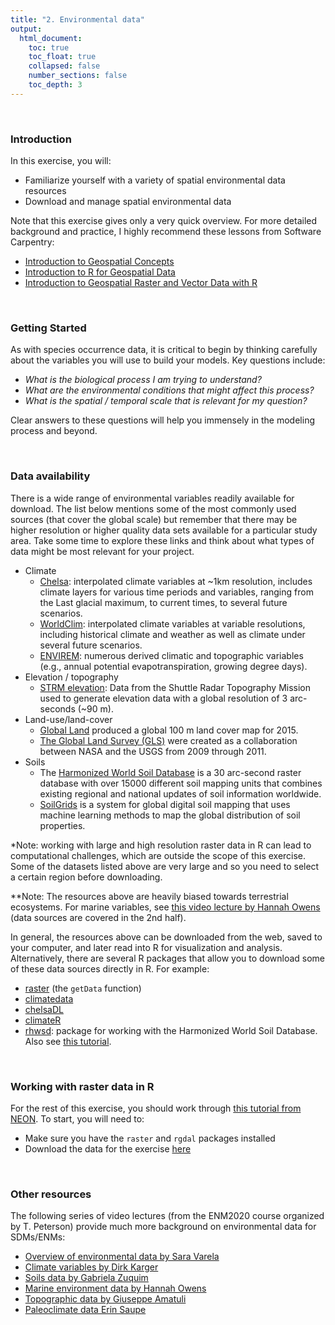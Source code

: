 ```yaml
---
title: "2. Environmental data"
output:
  html_document:
    toc: true
    toc_float: true
    collapsed: false
    number_sections: false
    toc_depth: 3
---
```


$~$

### Introduction

In this exercise, you will:

- Familiarize yourself with a variety of spatial environmental data resources
- Download and manage spatial environmental data

Note that this exercise gives only a very quick overview. For more detailed background and practice, I highly recommend these lessons from Software Carpentry:

- [Introduction to Geospatial Concepts](https://datacarpentry.org/organization-geospatial/)
- [Introduction to R for Geospatial Data](https://datacarpentry.org/r-intro-geospatial/)
- [Introduction to Geospatial Raster and Vector Data with R](https://datacarpentry.org/r-raster-vector-geospatial/)

$~$

### Getting Started

As with species occurrence data, it is critical to begin by thinking carefully about the variables you will use to build your models. Key questions include:

- *What is the biological process I am trying to understand?*
- *What are the environmental conditions that might affect this process?*
- *What is the spatial / temporal scale that is relevant for my question?*

Clear answers to these questions will help you immensely in the modeling process and beyond.

$~$

### Data availability

There is a wide range of environmental variables readily available for download. The list below mentions some of the most commonly used sources (that cover the global scale) but remember that there may be higher resolution or higher quality data sets available for a particular study area. Take some time to explore these links and think about what types of data might be most relevant for your project.

  - Climate
    - [Chelsa](https://chelsa-climate.org/): interpolated climate variables at ~1km resolution, includes climate layers for various time periods and variables, ranging from the Last glacial maximum, to current times, to several future scenarios.
    - [WorldClim](https://www.worldclim.org/): interpolated climate variables at variable resolutions, including historical climate and weather as well as climate under several future scenarios.
    - [ENVIREM](http://envirem.github.io/): numerous derived climatic and topographic variables (e.g., annual potential evapotranspiration, growing degree days).
  - Elevation / topography 
    - [STRM elevation](https://www.usgs.gov/centers/eros/science/usgs-eros-archive-digital-elevation-shuttle-radar-topography-mission-srtm-non?qt-science_center_objects=0#qt-science_center_objects): Data from the Shuttle Radar Topography Mission used to generate elevation data with a global resolution of 3 arc-seconds (~90 m).
  - Land-use/land-cover
    - [Global Land](https://land.copernicus.eu/global/content/annual-100m-global-land-cover-maps-available) produced a global 100 m land cover map for 2015.
    - [The Global Land Survey (GLS)](https://www.usgs.gov/core-science-systems/nli/landsat/global-land-survey-gls?qt-science_support_page_related_con=0#) were created as a collaboration between NASA and the USGS from 2009 through 2011.
  - Soils
    - The [Harmonized World Soil Database](http://www.fao.org/soils-portal/data-hub/soil-maps-and-databases/harmonized-world-soil-database-v12/en/) is a 30 arc-second raster database with over 15000 different soil mapping units that combines existing regional and national updates of soil information worldwide.
    - [SoilGrids](https://www.isric.org/explore/soilgrids) is a system for global digital soil mapping that uses machine learning methods to map the global distribution of soil properties.

*Note: working with large and high resolution raster data in R can lead to computational challenges, which are outside the scope of this exercise. Some of the datasets listed above are very large and so you need to select a certain region before downloading.

**Note: The resources above are heavily biased towards terrestrial ecosystems. For marine variables, see [this video lecture by Hannah Owens](https://www.youtube.com/watch?v=UxaOwrZXMDo) (data sources are covered in the 2nd half).

In general, the resources above can be downloaded from the web, saved to your computer, and later read into R for visualization and analysis.  Alternatively, there are several R packages that allow you to download some of these data sources directly in R. For example:

- [raster](https://cran.r-project.org/web/packages/raster/raster.pdf) (the `getData` function)
- [climatedata](https://github.com/MirzaCengic/climatedata)
- [chelsaDL](https://github.com/matthewkling/chelsaDL)
- [climateR](https://github.com/mikejohnson51/climateR)
- [rhwsd](https://github.com/dlebauer/rhwsd/): package for working with the Harmonized World Soil Database.  Also see [this tutorial](http://www.css.cornell.edu/faculty/dgr2/_static/files/R_PDF/R_HWSD.pdf).

$~$

### Working with raster data in R

For the rest of this exercise, you should work through [this tutorial from NEON](https://www.neonscience.org/resources/learning-hub/tutorials/raster-data-r).  To start, you will need to:

- Make sure you have the `raster` and `rgdal` packages installed
- Download the data for the exercise [here](https://ndownloader.figshare.com/files/7907590)

$~$

### Other resources

The following series of video lectures (from the ENM2020 course organized by T. Peterson) provide much more background on environmental data for SDMs/ENMs:

- [Overview of environmental data by Sara Varela](https://www.youtube.com/watch?v=iXt0gCuM0Zk)
- [Climate variables by Dirk Karger](https://www.youtube.com/watch?v=I8N9qHcCPyk)
- [Soils data by Gabriela Zuquim](https://youtu.be/icuYr8Z3ewg)
- [Marine environment data by Hannah Owens](https://www.youtube.com/watch?v=UxaOwrZXMDo)
- [Topographic data by Giuseppe Amatuli](https://youtu.be/BQauisbsMsA)
- [Paleoclimate data Erin Saupe](https://youtu.be/XSvIXogf2wY)
